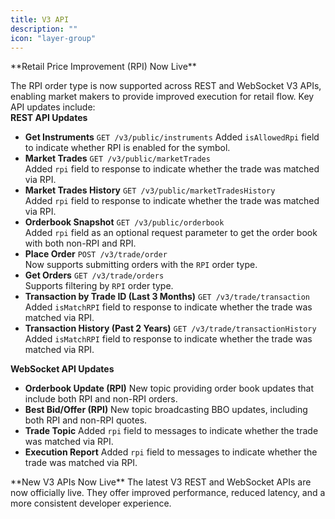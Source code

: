 ```yaml
---
title: V3 API
description: ""
icon: "layer-group"
---
```





<Update label="2025-07-14" description="">
**Retail Price Improvement (RPI) Now Live**  

The RPI order type is now supported across REST and WebSocket V3 APIs, enabling market makers to provide improved execution for retail flow. Key API updates include:  
**REST API Updates**
- **Get Instruments** `GET /v3/public/instruments`
Added `isAllowedRpi` field to indicate whether RPI is enabled for the symbol.
- **Market Trades** `GET /v3/public/marketTrades`  
Added `rpi` field to response to indicate whether the trade was matched via RPI.  
- **Market Trades History** `GET /v3/public/marketTradesHistory`  
Added `rpi` field to response to indicate whether the trade was matched via RPI.  
- **Orderbook Snapshot** `GET /v3/public/orderbook`  
Added `rpi` field as an optional request parameter to get the order book with both non-RPI and RPI.  
- **Place Order** `POST /v3/trade/order`  
Now supports submitting orders with the `RPI` order type.  
- **Get Orders** `GET /v3/trade/orders`  
Supports filtering by `RPI` order type.  
- **Transaction by Trade ID (Last 3 Months)** `GET /v3/trade/transaction`  
Added `isMatchRPI` field to response to indicate whether the trade was matched via RPI.  
- **Transaction History (Past 2 Years)** `GET /v3/trade/transactionHistory`
Added `isMatchRPI` field to response to indicate whether the trade was matched via RPI.


**WebSocket API Updates** 
- **Orderbook Update (RPI)**
New topic providing order book updates that include both RPI and non-RPI orders.
- **Best Bid/Offer (RPI)**
New topic broadcasting BBO updates, including both RPI and non-RPI quotes.
- **Trade Topic**
Added `rpi` field to messages to indicate whether the trade was matched via RPI.
- **Execution Report**
Added `rpi` field to messages to indicate whether the trade was matched via RPI.
</Update>


<Update label="2025-06-29" description="">
**New V3 APIs Now Live**  
The latest V3 REST and WebSocket APIs are now officially live.  
 They offer improved performance, reduced latency, and a more consistent developer experience.  


</Update>



